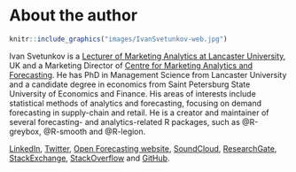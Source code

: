 # About the author {-}

```r
knitr::include_graphics("images/IvanSvetunkov-web.jpg")
```

Ivan Svetunkov is a [Lecturer of Marketing Analytics at Lancaster University](https://www.lancaster.ac.uk/lums/people/ivan-svetunkov), UK and a Marketing Director of [Centre for Marketing Analytics and Forecasting](https://www.lancaster.ac.uk/lums/cmaf/). He has PhD in Management Science from Lancaster University and a candidate degree in economics from Saint Petersburg State University of Economics and Finance. His areas of interests include statistical methods of analytics and forecasting, focusing on demand forecasting in supply-chain and retail. He is a creator and maintainer of several forecasting- and analytics-related R packages, such as @R-greybox, @R-smooth and @R-legion.

[LinkedIn](https://www.linkedin.com/in/isvetunkov/), [Twitter](https://twitter.com/iSvetunkov), [Open Forecasting website](https://forecasting.svetunkov.ru/), [SoundCloud](https://soundcloud.com/ivan-svetunkov), [ResearchGate](https://www.researchgate.net/profile/Ivan_Svetunkov), [StackExchange](http://stats.stackexchange.com/users/87585/ivan-svetunkov), [StackOverflow](http://stackoverflow.com/users/5296618/ivan-svetunkov) and [GitHub](https://github.com/config-i1).
